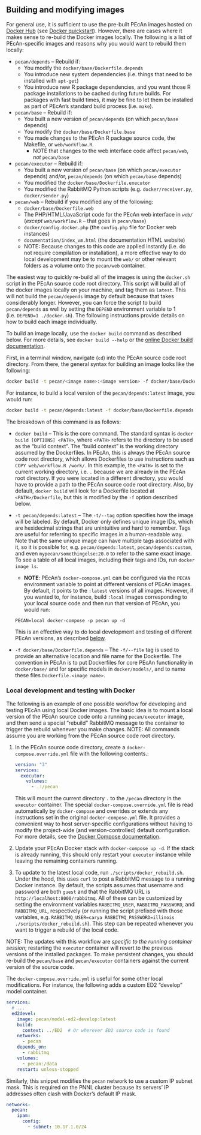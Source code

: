 ## Building and modifying images {#docker-build-images}

For general use, it is sufficient to use the pre-built PEcAn images hosted on [Docker Hub](https://hub.docker.com/r/pecan/) (see [Docker quickstart](#docker-quickstart)).
However, there are cases where it makes sense to re-build the Docker images locally.
The following is a list of PEcAn-specific images and reasons why you would want to rebuild them locally: 

- `pecan/depends` -- Rebuild if:
  - You modify the `docker/base/Dockerfile.depends`
  - You introduce new system dependencies (i.e. things that need to be installed with `apt-get`)
  - You introduce new R package dependencies, and you want those R package installations to be cached during future builds. For packages with fast build times, it may be fine to let them be installed as part of PEcAn's standard build process (i.e. `make`).
- `pecan/base` -- Rebuild if:
  - You built a new version of `pecan/depends` (on which `pecan/base` depends)
  - You modify the `docker/base/Dockerfile.base`
  - You made changes to the PEcAn R package source code, the Makefile, or `web/workflow.R`.
	- NOTE that changes to the web interface code affect `pecan/web`, _not_ `pecan/base`
- `pecan/executor` -- Rebuild if:
  - You built a new version of `pecan/base` (on which `pecan/executor` depends) and/or, `pecan/depends` (on which `pecan/base` depends)
  - You modified the `docker/base/Dockerfile.executor`
  - You modified the RabbitMQ Python scripts (e.g. `docker/receiver.py`, `docker/sender.py`)
- `pecan/web` -- Rebuild if you modified any of the following:
  - `docker/base/Dockerfile.web`
  - The PHP/HTML/JavaScript code for the PEcAn web interface in `web/` (_except_ `web/workflow.R` -- that goes in `pecan/base`) 
  - `docker/config.docker.php` (the `config.php` file for Docker web instances)
  - `documentation/index_vm.html` (the documentation HTML website)
  - NOTE: Because changes to this code are applied instantly (i.e. do not require compilation or installation), a more effective way to do local development may be to mount the `web/` or other relevant folders as a volume onto the `pecan/web` container.
  
The easiest way to quickly re-build all of the images is using the `docker.sh` script in the PEcAn source code root directory.
This script will build all of the docker images locally on your machine, and tag them as `latest`.
This will not build the `pecan/depends` image by default because that takes considerably longer.
However, you can force the script to build `pecan/depends` as well by setting the `DEPEND` environment variable to 1 (i.e. `DEPEND=1 ./docker.sh`).
The following instructions provide details on how to build each image individually.

To build an image locally, use the `docker build` command as described below.
For more details, see `docker build --help` or the [online Docker build documentation](https://docs.docker.com/engine/reference/commandline/build/).

First, in a terminal window, navigate (`cd`) into the PEcAn source code root directory.
From there, the general syntax for building an image looks like the following:

```bash
docker build -t pecan/<image name>:<image version> -f docker/base/Dockerfile.<image name> .
```

For instance, to build a local version of the `pecan/depends:latest` image, you would run:

```bash
docker build -t pecan/depends:latest -f docker/base/Dockerfile.depends .
```

The breakdown of this command is as follows:

- `docker build` -- This is the core command.
The standard syntax is `docker build [OPTIONS] <PATH>`, where `<PATH>` refers to the directory to be used as the "build context".
The "build context" is the working directory assumed by the Dockerfiles.
In PEcAn, this is always the PEcAn source code root directory, which allows Dockerfiles to use instructions such as `COPY web/workflow.R /work/`.
In this example, the `<PATH>` is set to the current working directory, i.e. `.` because we are already in the PEcAn root directory.
If you were located in a different directory, you would have to provide a path to the PEcAn source code root directory.
Also, by default, `docker build` will look for a Dockerfile located at `<PATH>/Dockerfile`, but this is modified by the `-f` option described below.

- `-t pecan/depends:latest` -- The `-t/--tag` option specifies how the image will be labeled.
By default, Docker only defines unique image IDs, which are hexidecimal strings that are unintuitive and hard to remember.
Tags are useful for referring to specific images in a human-readable way.
Note that the same unique image can have multiple tags associated with it, so it is possible for, e.g. `pecan/depends:latest`, `pecan/depends:custom`, and even `mypecan/somethingelse:20.0` to refer to the same exact image.
To see a table of all local images, including their tags and IDs, run `docker image ls`.
	- **NOTE**: PEcAn's `docker-compose.yml` can be configured via the `PECAN` environment variable to point at different versions of PEcAn images.
	By default, it points to the `:latest` versions of all images.
	However, if you wanted to, for instance, build `:local` images corresponding to your local source code and then run that version of PEcAn, you would run:
	
	```
	PECAN=local docker-compose -p pecan up -d
	```
	
	This is an effective way to do local development and testing of different PEcAn versions, as described [below](#docker-local-devel).

- `-f docker/base/Dockerfile.depends` -- The `-f/--file` tag is used to provide an alternative location and file name for the Dockerfile.
The convention in PEcAn is to put Dockerfiles for core PEcAn functionality in `docker/base/` and for specific models in `docker/models/`, and to name these files `Dockerfile.<image name>`.

### Local development and testing with Docker {#docker-local-devel}

The following is an example of one possible workflow for developing and testing PEcAn using local Docker images.
The basic idea is to mount a local version of the PEcAn source code onto a running `pecan/executor` image, and then send a special "rebuild" RabbitMQ message to the container to trigger the rebuild whenever you make changes.
NOTE: All commands assume you are working from the PEcAn source code root directory.

1. In the PEcAn source code directory, create a `docker-compose.override.yml` file with the following contents.:

   ```yml
   version: "3"
   services:
     executor:
       volumes:
         - .:/pecan
   ```
   
   This will mount the current directory `.` to the `/pecan` directory in the `executor` container.
   The special `docker-compose.override.yml` file is read automatically by `docker-compose` and overrides or extends any instructions set in the original `docker-compose.yml` file.
   It provides a convenient way to host server-specific configurations without having to modify the project-wide (and version-controlled) default configuration.
   For more details, see the [Docker Compose documentation](https://docs.docker.com/compose/extends/).
   
2. Update your PEcAn Docker stack with `docker-compose up -d`.
   If the stack is already running, this should only restart your `executor` instance while leaving the remaining containers running.
   
3. To update to the latest local code, run `./scripts/docker_rebuild.sh`.
   Under the hood, this uses `curl` to post a RabbitMQ message to a running Docker instance.
   By default, the scripts assumes that username and password are both `guest` and that the RabbitMQ URL is `http://localhost:8000/rabbitmq`.
   All of these can be customized by setting the environment variables `RABBITMQ_USER`, `RABBITMQ_PASSWORD`, and `RABBITMQ_URL`, respectively (or running the script prefixed with those variables, e.g. `RABBITMQ_USER=carya RABBITMQ_PASSWORD=illinois ./scripts/docker_rebuild.sh`).
   This step can be repeated whenever you want to trigger a rebuild of the local code.
   
NOTE: The updates with this workflow are _specific to the running container session_; restarting the `executor` container will revert to the previous versions of the installed packages.
To make persistent changes, you should re-build the `pecan/base` and `pecan/executor` containers against the current version of the source code.

The `docker-compose.override.yml` is useful for some other local modifications.
For instance, the following adds a custom ED2 "develop" model container.

```yml
services:
  # ...
  ed2devel:
    image: pecan/model-ed2-develop:latest
    build:
      context: ../ED2  # Or wherever ED2 source code is found
    networks:
      - pecan
    depends_on:
      - rabbitmq
    volumes:
      - pecan:/data
    restart: unless-stopped
```

Similarly, this snippet modifies the `pecan` network to use a custom IP subnet mask.
This is required on the PNNL cluster because its servers' IP addresses often clash with Docker's default IP mask.

```yml
networks:
  pecan:
    ipam:
      config:
        - subnet: 10.17.1.0/24
```
